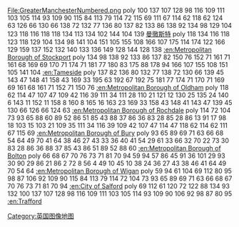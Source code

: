 <imagemap>File:GreaterManchesterNumbered.png
poly 100 137 107 128 98 116 109 111 103 105 114 93 109 90 115 84 113 79 114 72 115 69 111 67 114 62 118 62 124 63 126 66 130 66 138 72 132 77 136 80 137 82 133 86 138 92 134 98 129 104 123 118 116 118 118 134 113 134 102 144 104 139 [[曼徹斯特]]
poly 118 134 116 118 123 118 129 104 134 98 141 104 151 105 155 108 166 107 175 114 174 122 166 129 159 137 152 132 140 133 136 149 128 144 128 138 [[:en:Metropolitan Borough of Stockport]]
poly 134 98 138 92 133 86 137 82 150 76 152 71 161 71 161 68 169 69 170 71 174 71 181 77 180 83 175 88 178 94 166 107 155 108 151 105 141 104 [[:en:Tameside]]
poly 137 82 136 80 132 77 138 72 130 66 139 45 143 47 148 41 158 43 169 33 195 63 192 67 192 75 181 77 174 71 170 71 169 69 161 68 161 71 152 71 150 76 [[:en:Metropolitan Borough of Oldham]]
poly 118 62 114 47 107 47 109 42 116 39 111 34 111 28 110 21 121 12 130 25 135 24 140 6 143 11 152 11 158 8 160 8 165 16 163 23 169 33 158 43 148 41 143 47 139 45 130 66 126 66 124 63 [[:en:Metropolitan Borough of Rochdale]]
poly 114 72 104 73 93 65 88 60 89 52 86 51 85 43 88 37 86 36 83 28 85 28 86 13 91 17 98 18 103 15 103 21 109 35 111 34 116 39 109 42 107 47 114 47 118 62 114 62 111 67 115 69 [[:en:Metropolitan Borough of Bury]]
poly 93 65 89 69 71 63 66 68 54 64 49 70 41 64 38 46 27 43 33 36 40 41 54 29 61 33 66 32 70 22 73 30 83 28 86 36 88 37 85 43 86 51 89 52 88 60 [[:en:Metropolitan Borough of Bolton]]
poly 66 68 67 70 76 73 71 81 70 94 59 94 57 86 45 91 36 101 29 93 30 90 29 86 21 86 2 72 8 56 4 49 10 45 10 38 24 36 27 43 38 46 41 64 49 70 54 64 [[:en:Metropolitan Borough of Wigan]]
poly 59 94 61 104 69 112 80 95 98 87 106 92 109 90 115 84 113 79 114 72 104 73 93 65 89 69 71 63 66 68 67 70 76 73 71 81 70 94 [[:en:City of Salford]]
poly 69 112 61 120 72 122 88 134 93 132 100 137 107 128 98 116 109 111 103 105 114 93 109 90 106 92 98 87 80 95 [[:en:Trafford]] </imagemap>
<noinclude>[[Category:英国图像地图]]</noinclude>